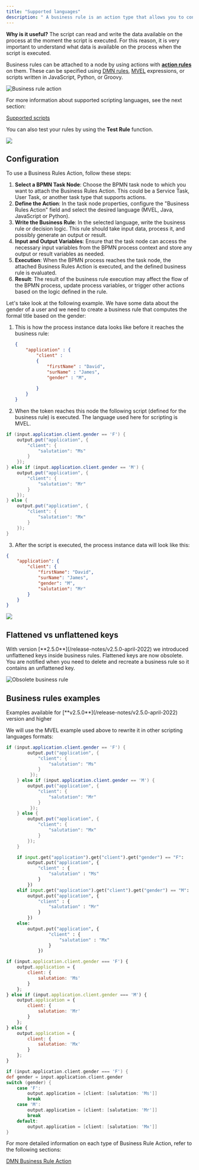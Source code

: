 ```yaml
---
title: "Supported languages"
description: " A business rule is an action type that allows you to configure a script on a [**BPMN**](../../../terms/bpmn) task [**node**](../../../terms/flowx-node). When the [**process instance**](../../../terms/flowx-process-instance) [**token**](../../../terms/token) reaches this task, the defined script will be executed."
---
```


**Why is it useful?** The script can read and write the data available on the process at the moment the script is executed. For this reason, it is very important to understand what data is available on the process when the script is executed.

Business rules can be attached to a node by using actions with [**action rules**](../actions.md#action-rules) on them. These can be specified using [DMN rules](dmn-business-rule-action.md), [MVEL](../../../platform-overview/frameworks-and-standards/business-process-industry-standards/intro-to-mvel.md) expressions, or scripts written in JavaScript, Python, or Groovy.

![Business rule action](https://s3.eu-west-1.amazonaws.com/docx.flowx.ai/building-blocks/business_rule_action.png)

For more information about supported scripting languages, see the next section:

[Supported scripts](../../supported-scripts.md)

You can also test your rules by using the **Test Rule** function.

![](https://s3.eu-west-1.amazonaws.com/docx.flowx.ai/building-blocks/test_rule_function.png)

## Configuration

To use a Business Rules Action, follow these steps:

1. **Select a BPMN Task Node**: Choose the BPMN task node to which you want to attach the Business Rules Action. This could be a Service Task, User Task, or another task type that supports actions.
2. **Define the Action**: In the task node properties, configure the "Business Rules Action" field and select the desired language (MVEL, Java, JavaScript or Python).
3. **Write the Business Rule**: In the selected language, write the business rule or decision logic. This rule should take input data, process it, and possibly generate an output or result.
4. **Input and Output Variables**: Ensure that the task node can access the necessary input variables from the BPMN process context and store any output or result variables as needed.
5. **Execution**: When the BPMN process reaches the task node, the attached Business Rules Action is executed, and the defined business rule is evaluated.
6. **Result**: The result of the business rule execution may affect the flow of the BPMN process, update process variables, or trigger other actions based on the logic defined in the rule.

Let's take look at the following example. We have some data about the gender of a user and we need to create a business rule that computes the formal title based on the gender:

1.  This is how the process instance data looks like before it reaches the business rule:

    ```json
    {
        "application" : {
            "client" : 
            {
                "firstName" : "David",
                "surName" : "James",
                "gender" : "M",
                
            }
        }
    }
    ```
2.  When the token reaches this node the following script (defined for the business rule) is executed. The language used here for scripting is MVEL.

```java
if (input.application.client.gender == 'F') {
    output.put("application", {
        "client": {
            "salutation": "Ms"
        }
    });
} else if (input.application.client.gender == 'M') {
    output.put("application", {
        "client": {
            "salutation": "Mr"
        }
    });
} else {
    output.put("application", {
        "client": {
            "salutation": "Mx"
        }
    });
}
```

3. After the script is executed, the process instance data will look like this:

```json
{
    "application": {
        "client": {
            "firstName": "David",
            "surName": "James",
            "gender": "M",
            "salutation": "Mr"
        }
    }
}
```

![](https://s3.eu-west-1.amazonaws.com/docx.flowx.ai/release34/mvel_example.gif)

## Flattened vs unflattened keys

<Warning>
With version [**2.5.0**](/release-notes/v2.5.0-april-2022) we introduced unflattened keys inside business rules. Flattened keys are now obsolete. You are notified when you need to delete and recreate a business rule so it contains an unflattened key.
</Warning>

![Obsolete business rule](https://s3.eu-west-1.amazonaws.com/docx.flowx.ai/building-blocks/obsolete_business_rule.png)

## Business rules examples

<Tip>
Examples available for [**v2.5.0**](/release-notes/v2.5.0-april-2022) version and higher
</Tip>

We will use the MVEL example used above to rewrite it in other scripting languages formats:

<Tabs>

<Tab title="MVEL">

```Java
if (input.application.client.gender == 'F') {
        output.put("application", {
            "client": {
                "salutation": "Ms"
            }
         });
    } else if (input.application.client.gender == 'M') {
        output.put("application", {
            "client": {
                "salutation": "Mr"
            }
         });
    } else {
        output.put("application", {
            "client": {
                "salutation": "Mx"
            }
        });
    }
```
</Tab>
  
<Tab title="Python"> 

```python
    if input.get("application").get("client").get("gender") == "F":
        output.put("application", {
            "client" : {
                "salutation" : "Ms"
            }
        })
    elif input.get("application").get("client").get("gender") == "M":
        output.put("application", {
            "client" : {
                "salutation" : "Mr"
            }
        })
    else:
        output.put("application", {
                "client" : {
                    "salutation" : "Mx"
                }
            })
```    
</Tab>

<Tab title="JS"> 

```js
if (input.application.client.gender === 'F') {
    output.application = {
        client: {
            salutation: 'Ms'
        }
    };
} else if (input.application.client.gender === 'M') {
    output.application = {
        client: {
            salutation: 'Mr'
        }
    };
} else {
    output.application = {
        client: {
            salutation: 'Mx'
        }
    };
}
```    
</Tab>

<Tab title ="Groovy"> 

```groovy
if (input.application.client.gender === 'F') {
def gender = input.application.client.gender
switch (gender) {
    case 'F':
        output.application = [client: [salutation: 'Ms']]
        break
    case 'M':
        output.application = [client: [salutation: 'Mr']]
        break
    default:
        output.application = [client: [salutation: 'Mx']]
}
```    
</Tab>

</Tabs>

For more detailed information on each type of Business Rule Action, refer to the following sections:

[DMN Business Rule Action](dmn-business-rule-action.md)
